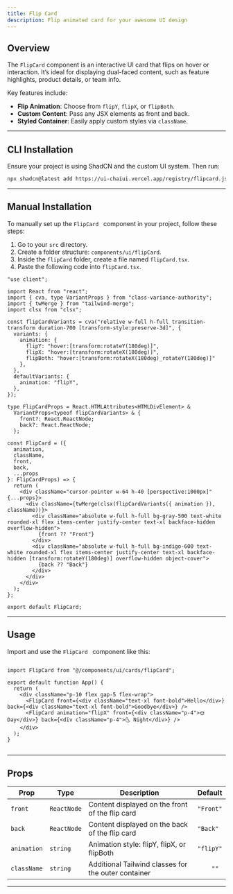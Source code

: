 ```yaml
---
title: Flip Card  
description: Flip animated card for your awesome UI design
---
```



## Overview

The `FlipCard` component is an interactive UI card that flips on hover or interaction. It’s ideal for displaying dual-faced content, such as feature highlights, product details, or team info.

Key features include:

- **Flip Animation**: Choose from `flipY`, `flipX`, or `flipBoth`.
- **Custom Content**: Pass any JSX elements as front and back.
- **Styled Container**: Easily apply custom styles via `className`.

<ComponentPreview code={flipCardCode}>
  <AllFlipAnimatedCard />
</ComponentPreview>

---

## CLI Installation

Ensure your project is using ShadCN and the custom UI system. Then run:

```bash
npx shadcn@latest add https://ui-chaiui.vercel.app/registry/flipcard.json
```

---

## Manual Installation

To manually set up the `FlipCard ` component in your project, follow these steps:

1. Go to your `src` directory.
2. Create a folder structure: `components/ui/flipCard`.
3. Inside the `flipCard` folder, create a file named `flipCard.tsx`.
4. Paste the following code into `flipCard.tsx`.

```tsx
"use client";

import React from "react";
import { cva, type VariantProps } from "class-variance-authority";
import { twMerge } from "tailwind-merge";
import clsx from "clsx";

const flipCardVariants = cva("relative w-full h-full transition-transform duration-700 [transform-style:preserve-3d]", {
  variants: {
    animation: {
      flipY: "hover:[transform:rotateY(180deg)]",
      flipX: "hover:[transform:rotateX(180deg)]",
      flipBoth: "hover:[transform:rotateX(180deg)_rotateY(180deg)]"
    },
  },
  defaultVariants: {
    animation: "flipY",
  },
});

type FlipCardProps = React.HTMLAttributes<HTMLDivElement> & 
  VariantProps<typeof flipCardVariants> & {
    front?: React.ReactNode;
    back?: React.ReactNode;
  };

const FlipCard = ({
  animation,
  className,
  front,
  back,
  ...props
}: FlipCardProps) => {
  return (
    <div className="cursor-pointer w-64 h-40 [perspective:1000px]" {...props}>
      <div className={twMerge(clsx(flipCardVariants({ animation }), className))}>
        <div className="absolute w-full h-full bg-gray-500 text-white rounded-xl flex items-center justify-center text-xl backface-hidden overflow-hidden">
          {front ?? "Front"}
        </div>
        <div className="absolute w-full h-full bg-indigo-600 text-white rounded-xl flex items-center justify-center text-xl backface-hidden [transform:rotateY(180deg)] overflow-hidden object-cover">
          {back ?? "Back"}
        </div>
      </div>
    </div>
  );
};

export default FlipCard;

```
---

## Usage
Import and use the `FlipCard ` component like this:
```tsx

import FlipCard from "@/components/ui/cards/flipCard";

export default function App() {
  return (
    <div className="p-10 flex gap-5 flex-wrap">
      <FlipCard front={<div className="text-xl font-bold">Hello</div>} back={<div className="text-xl font-bold">Goodbye</div>} />
      <FlipCard animation="flipX" front={<div className="p-4">🌞 Day</div>} back={<div className="p-4">🌜 Night</div>} />
    </div>
  );
}


```
---

## Props

| **Prop**    | **Type**   | **Description**                                  | **Default**                  |
|-------------|------------|--------------------------------------------------|------------------------------|
| `front`     | `ReactNode`   | Content displayed on the front of the flip card| `"Front"`                   |
| `back` | `ReactNode`   | Content displayed on the back of the flip card  | `"Back"`                         |
| `animation` | `string`   | Animation style: flipY, flipX, or flipBoth  | `"flipY"`                         |
| `className` | `string`   | Additional Tailwind classes for the outer container | `	""`                         |
---